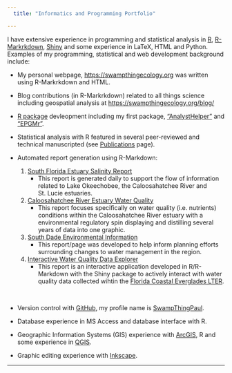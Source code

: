 ```yaml
---
  title: "Informatics and Programming Portfolio"

---
```


I have extensive experience in programming and statistical analysis in [R](https://www.r-project.org/){target="_blank"}, [R-Markrkdown](https://rmarkdown.rstudio.com/){target="_blank"}, [Shiny](https://shiny.rstudio.com/){target="_blank"} and some experience in LaTeX, HTML and Python. Examples of my programming, statistical and web development background include: 

  - My personal webpage, [https://swampthingecology.org](https://swampthingecology.org){target="_blank"} was written using R-Markrkdown and HTML. 
  
  - Blog contributions (in R-Markrkdown) related to all things science including geospatial analysis at [https://swampthingecology.org/blog/](https://swampthingecology.org/blog/){target="_blank"}
  
  - [R package](https://cran.r-project.org/doc/manuals/R-exts.html){target="_blank"} devleopment including my first package, ["AnalystHelper"](https://github.com/SwampThingPaul/AnalystHelper){target="_blank"} and ["EPGMr"](https://github.com/SwampThingPaul/EPGMr){target="_blank"}.
  
  - Statistical analysis with R featured in several peer-reviewed and technical manuscripted (see [Publications](https://swampthingecology.org/pubs.html){target="_blank"} page).
  
  - Automated report generation using R-Markdown:
    1. [South Florida Estuary Salinity Report](http://publicfiles.dep.state.fl.us/owp/SalinityReports/SalinityUpdate.html){target="_blank"}
       -  This report is generated daily to support the flow of information related to Lake Okeechobee, the Caloosahatchee River and St. Lucie estuaries.
    2. [Caloosahatchee River Estuary Water Quality](https://swampthingpaul.github.io/static/examples/CRE_WQ.html){target="_blank"}
       - This report focuses specifically on water quality (i.e. nutrients) conditions within the Caloosahatchee River estuary with a environmental regulatory spin displaying and distilling several years of data into one graphic.  
    3. [South Dade Environmental Information](https://swampthingpaul.github.io/static/examples/SouthDade_summary.html){target="_blank"}
       - This report/page was developed to help inform planning efforts surrounding changes to water management in the region.
    4. [Interactive Water Quality Data Explorer](https://swampthingpaul.shinyapps.io/FCE_BGChem_Viewer/){target="_blank"}
       -  This report is an interactive application developed in R/R-Markdown with the Shiny package to actively interact with water quality data collected wihtin the [Florida Coastal Everglades LTER](http://fcelter.fiu.edu/){target="_blank"}.

<br>

  - Version control with [GitHub](https://github.com){target="_blank"}, my profile name is [SwampThingPaul](https://github.com/SwampThingPaul){target="_blank"}.
  
  - Database experience in MS Access and database interface with R. 
  
  - Geographic Information Systems (GIS) experience with [ArcGIS](https://www.arcgis.com/){target="_blank"}, R and some experience in [QGIS](https://www.qgis.org/){target="_blank"}.
  
  - Graphic editing experience with [Inkscape](http://inkscape.org/en/){target="_blank"}.

---
  